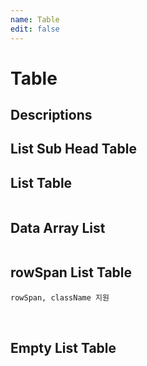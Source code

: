 ```yaml
---
name: Table
edit: false
---
```




# Table

## Descriptions

<Playground>
  <Descriptions 
    cellCount={2}
    data={[
      {'Drug Count':	'1231'},
      {'Unique Drug Count':	'123'},
      {'Condition Count':	'999999'},
      {'Unique Condition Count': '8888'},
      {'Patient Count': '7777'}
    ]}></Descriptions>
</Playground>

## List Sub Head Table

<Playground>
  <Table
    data={{
      headers: ['스위칭 의약품', '2013년', '2014년', '성장률'],
      subHeaders: {
        "2013년": ['처방건수', '비율'],
        "2014년": ['처방건수', '비율'],
        "성장률": ['CAGR', 'YOY'],
      },
      group: {
        '유지': ['A'],
        '추가': ['AB', 'AC'],
        '변경': ['B']
      },
      rowData: [
        {
          'a1': 'A',
          'b1': '3,112',
          'b2': '64.7%',
          'c1': '3,474',
          'c2': '66.3%',
          'd1': '12.6%',
          'd2': '33.2%',
        },
      ]
    }}
  />
</Playground>

## List Table

<Playground>
  <Table
    className={'sideFit'}
    data={{
      headers: ['a', 'b', 'c'],
      rowData: [
        {
          'a': 1,
          'b': 2,
          'c': 3
        },
        {
          'a': 4,
          'b': 5,
          'c': 6
        },
        {
          'a': 7,
          'b': 8,
          'c': 9
        },
      ]
    }} 
  />
</Playground>


## Data Array List

<Playground>
  <Table
    data={{
      headers: ['a', 'b', 'c'],
      rowData: [
        [1, 2, 3],
        [4, 5, 6],
        [7, 8, 9]
      ],
      footData: [
        ['t1', 't2', 't3'],
        ['t4', 't5', 't6']
      ]
    }} 
  />
</Playground>


## rowSpan List Table
```
rowSpan, className 지원
```

<Playground>
  <Table
    data={{
      headers: ['a', 'b', 'c'],
      rowData: [
        [{rowSpan: 3, text: 'a1'}, 'b1', 'c1'],
        ['b2', 'c2'],
        ['b3', 'c3'],
        [{rowSpan: 2, text: 'a2', className: 'odd'}, 'b4', 'c4'],
        ['b5', 'c5'],
      ]
    }}>
  </Table>
</Playground>


## Empty List Table
<Playground>
  <Table
    data={{
      headers: ['a', 'b', 'c'],
    }}>
  </Table>
</Playground>
